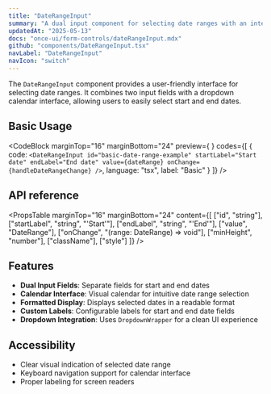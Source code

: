 ```yaml
---
title: "DateRangeInput"
summary: "A dual input component for selecting date ranges with an integrated calendar interface."
updatedAt: "2025-05-13"
docs: "once-ui/form-controls/dateRangeInput.mdx"
github: "components/DateRangeInput.tsx"
navLabel: "DateRangeInput"
navIcon: "switch"
---
```


The `DateRangeInput` component provides a user-friendly interface for selecting date ranges. It combines two input fields with a dropdown calendar interface, allowing users to easily select start and end dates.

## Basic Usage

<CodeBlock
  marginTop="16"
  marginBottom="24"
  preview={
    <BasicDateRangeInputExample />
  }
  codes={[
    {
      code:
`<DateRangeInput
    id="basic-date-range-example"
    startLabel="Start date"
    endLabel="End date"
    value={dateRange}
    onChange={handleDateRangeChange}
/>`,
      language: "tsx",
      label: "Basic"
    }
  ]}
/>

## API reference

<PropsTable
  marginTop="16"
  marginBottom="24"
  content={[
    ["id", "string"],
    ["startLabel", "string", "'Start'"],
    ["endLabel", "string", "'End'"],
    ["value", "DateRange"],
    ["onChange", "(range: DateRange) => void"],
    ["minHeight", "number"],
    ["className"],
    ["style"]
  ]}
/>

## Features

- **Dual Input Fields**: Separate fields for start and end dates
- **Calendar Interface**: Visual calendar for intuitive date range selection
- **Formatted Display**: Displays selected dates in a readable format
- **Custom Labels**: Configurable labels for start and end date fields
- **Dropdown Integration**: Uses `DropdownWrapper` for a clean UI experience

## Accessibility

- Clear visual indication of selected date range
- Keyboard navigation support for calendar interface
- Proper labeling for screen readers